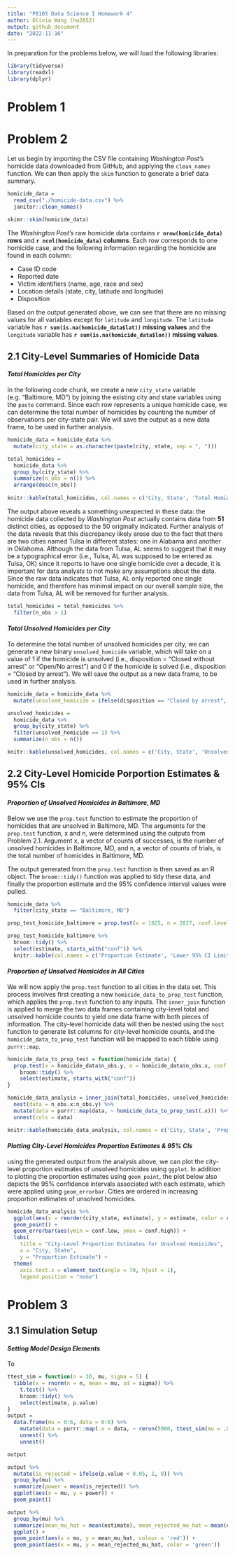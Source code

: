 ```yaml
---
title: "P8105 Data Science I Homework 4"
author: Olivia Wang (hw2852)
output: github_document
date: "2022-11-16"
---
```


In preparation for the problems below, we will load the following libraries: 

```r
library(tidyverse)
library(readxl)
library(dplyr)
```

# Problem 1



# Problem 2

Let us begin by importing the CSV file containing _Washington Post's_ homicide data downloaded from GitHub, and applying the `clean_names` function. We can then apply the `skim` function to generate a brief data summary. 

```r
homicide_data = 
  read_csv("./homicide-data.csv") %>% 
  janitor::clean_names()

skimr::skim(homicide_data)
```

The _Washington Post's_ raw homicide data contains __`r nrow(homicide_data)` rows__ and __`r ncol(homicide_data)` columns__. Each row corresponds to one homicide case, and the following information regarding the homicide are found in each column:

* Case ID code
* Reported date
* Victim identifiers (name, age, race and sex)
* Location details (state, city, latitude and longitude)
* Disposition

Based on the output generated above, we can see that there are no missing values for all variables except for `latitude` and `longitude`. The `latitude` variable has __`r sum(is.na(homicide_data$lat))` missing values__ and the `longitude` variable has __`r sum(is.na(homicide_data$lon))` missing values__. 

## 2.1 City-Level Summaries of Homicide Data

#### _Total Homicides per City_

In the following code chunk, we create a new `city_state` variable (e.g. "Baltimore, MD") by joining the existing city and state variables using the `paste` command. Since each row represents a unique homicide case, we can determine the total number of homicides by counting the number of observations per city-state pair. We will save the output as a new data frame, to be used in further analysis. 

```r
homicide_data = homicide_data %>% 
  mutate(city_state = as.character(paste(city, state, sep = ", ")))

total_homicides =
  homicide_data %>% 
  group_by(city_state) %>% 
  summarize(n_obs = n()) %>% 
  arrange(desc(n_obs))
  
knitr::kable(total_homicides, col.names = c('City, State', 'Total Homicides (n)'))
```

The output above reveals a something unexpected in these data: the homicide data collected by _Washington Post_ actually contains data from __51__ distinct cities, as opposed to the 50 originally indicated. Further analysis of the data reveals that this discrepancy likely arose due to the fact that there are two cities named Tulsa in different states: one in Alabama and another in Oklahoma. Although the data from Tulsa, AL seems to suggest that it may be a typographical error (i.e., Tulsa, AL was supposed to be entered as Tulsa, OK) since it reports to have one single homicide over a decade, it is important for data analysts to not make any assumptions about the data. Since the raw data indicates that Tulsa, AL only reported one single homicide, and therefore has minimal impact on our overall sample size, the data from Tulsa, AL will be removed for further analysis. 

```r
total_homicides = total_homicides %>% 
  filter(n_obs > 1)
```


#### _Total Unsolved Homicides per City_

To determine the total number of unsolved homicides per city, we can generate a new binary `unsolved_homicide` variable, which will take on a value of 1 if the homicide is unsolved (i.e., disposition = "Closed without arrest" or "Open/No arrest") and 0 if the homicide is solved (i.e., disposition = "Closed by arrest"). We will save the output as a new data frame, to be used in further analysis. 

```r
homicide_data = homicide_data %>% 
  mutate(unsolved_homicide = ifelse(disposition == "Closed by arrest", 0, 1))

unsolved_homicides =
  homicide_data %>% 
  group_by(city_state) %>%
  filter(unsolved_homicide == 1) %>% 
  summarize(n_obs = n()) 

knitr::kable(unsolved_homicides, col.names = c('City, State', 'Unsolved Homicides (n)'))
```

## 2.2 City-Level Homicide Porportion Estimates & 95% CIs

#### _Proportion of Unsolved Homicides in Baltimore, MD_

Below we use the `prop.test` function to estimate the proportion of homicides that are unsolved in Baltimore, MD. The arguments for the `prop.test` function, x and n, were determined using the outputs from Problem 2.1. Argument x, a vector of counts of successes, is the number of unsolved homicides in Baltimore, MD, and n, a vector of counts of trials, is the total number of homicides in Baltimore, MD.

The output generated from the `prop.test` function is then saved as an R object. The `broom::tidy()` function was applied to tidy these data, and finally the proportion estimate and the 95% confidence interval values were pulled. 

```r
homicide_data %>% 
  filter(city_state == "Baltimore, MD")

prop_test_homicide_baltimore = prop.test(x = 1825, n = 2827, conf.level = 0.95) 

prop_test_homicide_baltimore %>%
  broom::tidy() %>%
  select(estimate, starts_with("conf")) %>% 
  knitr::kable(col.names = c('Proportion Estimate', 'Lower 95% CI Limit', 'Upper 95% CI Limit'))
```

#### _Proportion of Unsolved Homicides in All Cities_

We will now apply the `prop.test` function to all cities in the data set. This process involves first creating a new `homicide_data_to_prop_test` function, which applies the `prop.test` function to any inputs. The `inner_join` function is applied to merge the two data frames containing city-level total and unsolved homicide counts to yield one data frame with both pieces of information. The city-level homicide data will then be nested using the `nest` function to generate list columns for city-level homicide counts, and the `homicide_data_to_prop_test` function will be mapped to each tibble using `purrr::map`. 

```r
homicide_data_to_prop_test = function(homicide_data) {
  prop.test(x = homicide_data$n_obs.y, n = homicide_data$n_obs.x, conf.level = 0.95) %>%
    broom::tidy() %>% 
    select(estimate, starts_with("conf"))
}

homicide_data_analysis = inner_join(total_homicides, unsolved_homicides, by = "city_state") %>%
  nest(data = n_obs.x:n_obs.y) %>%
  mutate(data = purrr::map(data, ~ homicide_data_to_prop_test(.x))) %>%
  unnest(cols = data)

knitr::kable(homicide_data_analysis, col.names = c('City, State', 'Proportion Estimate', 'Lower 95% CI Limit', 'Upper 95% CI Limit'))
```

#### _Plotting City-Level Homicides Proportion Estimates & 95% CIs_

using the generated output from the analysis above, we can plot the city-level proportion estimates of unsolved homicides using `ggplot`. In addition to plotting the proportion estimates using `geom_point`, the plot below also depicts the 95% confidence intervals associated with each estimate, which were applied using `geom_errorbar`. Cities are ordered in increasing proportion estimates of unsolved homicides. 

```r
homicide_data_analysis %>% 
  ggplot(aes(x = reorder(city_state, estimate), y = estimate, color = city_state)) + 
  geom_point() +
  geom_errorbar(aes(ymin = conf.low, ymax = conf.high)) +
  labs(
    title = "City-Level Proportion Estimates for Unsolved Homicides", 
    x = "City, State", 
    y = "Proportion Estimate") + 
  theme(
    axis.text.x = element_text(angle = 70, hjust = 1), 
    legend.position = "none")
```

# Problem 3

## 3.1 Simulation Setup

#### _Setting Model Design Elements_

To 

```r
ttest_sim = function(n = 30, mu, sigma = 5) {
  tibble(x = rnorm(n = n, mean = mu, sd = sigma)) %>%
    t.test() %>% 
    broom::tidy() %>% 
    select(estimate, p.value)
}
output =
  data.frame(mu = 0:6, data = 0:6) %>%
    mutate(data = purrr::map(.x = data, ~ rerun(5000, ttest_sim(mu = .x)))) %>%
    unnest() %>%
    unnest()

output
```

```r
output %>%
  mutate(is_rejected = ifelse(p.value < 0.05, 1, 0)) %>%
  group_by(mu) %>%
  summarize(power = mean(is_rejected)) %>%
  ggplot(aes(x = mu, y = power)) +
  geom_point()
```
```r
output %>%
  group_by(mu) %>%
  summarize(mean_mu_hat = mean(estimate), mean_rejected_mu_hat = mean(estimate[p.value < 0.05])) %>%
  ggplot() +
  geom_point(aes(x = mu, y = mean_mu_hat, colour = 'red')) +
  geom_point(aes(x = mu, y = mean_rejected_mu_hat, color = 'green'))
```








